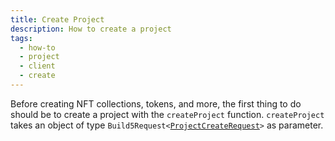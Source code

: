 ```yaml
---
title: Create Project
description: How to create a project
tags:
  - how-to
  - project
  - client
  - create
---
```



Before creating NFT collections, tokens, and more, the first thing to do should be to create a project with the `createProject` function.
`createProject` takes an object of type `Build5Request<`[`ProjectCreateRequest`](../../../search-post/interfaces/ProjectCreateRequest.md)`>` as parameter.

<SoonaverseProject/>

 
```tsx file=../../../../../packages/sdk/examples/create_project.ts#L11-L24
```
